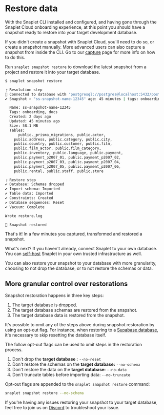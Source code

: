 # Restore data

With the Snaplet CLI installed and configured, and having gone through the Snaplet Cloud onboarding experience, at this point you should have a snapshot ready to restore into your target development database.

If you didn't create a snapshot with Snaplet Cloud, you'll need to do so, or create a snapshot manually. More advanced users can also capture a snapshot from inside the CLI. Go to our [capture](/snapshot/core-concepts/capture) page for more info on how to do this.

Run `snaplet snapshot restore` to download the latest snapshot from a project and restore it into your target database.

```bash >_&nbsp;terminal
$ snaplet snapshot restore

┌ Resolution step
📡 Connected to database with "postgresql://postgres@localhost:5432/postgres"
✔ Snapshot > "ss-snapshot-name-12345" age: 45 minutes | tags: onboarding, docs

  Name: ss-snapshot-name-12345
  Tags: onboarding, docs
  Created: 2 days ago
  Updated: 45 minutes ago
  Size: 58.1 MB
  Tables:
	  public._prisma_migrations, public.actor,
    public.address, public.category, public.city,
    public.country, public.customer, public.film,
    public.film_actor, public.film_category,
    public.inventory, public.language, public.payment,
    public.payment_p2007_01, public.payment_p2007_02,
    public.payment_p2007_03, public.payment_p2007_04,
    public.payment_p2007_05, public.payment_p2007_06,
    public.rental, public.staff, public.store

┌ Restore step
✔ Database: Schemas dropped
✔ Import schema: Imported
✔ Table data: Imported
✔ Constraints: Created
✔ Database sequences: Reset
✔ Vacuum: Complete

Wrote restore.log

🎉 Snapshot restored
```

That's it! In a few minutes you captured, transformed and restored a snapshot.

What's next? If you haven't already, connect Snaplet to your own database. You can [self-host](/snapshot/guides/self-hosting) Snaplet in your own trusted infrastructure as well.

You can also restore your snapshot to your database with more granularity, choosing to not drop the database, or to not restore the schemas or data.


## More granular control over restorations

Snapshot restoration happens in three key steps:

1. The target database is dropped.
2. The target database schemas are restored from the snapshot.
3. The target database data is restored from the snapshot.

It's possible to omit any of the steps above during snapshot restoration by using an opt-out flag. For instance, when restoring to a [Supabase database](/snapshot/recipes/supabase), it's necessary to skip resetting the database itself.

The follow opt-out flags can be used to omit steps in the restoration process.

1. Don't drop the **target database** : `--no-reset`
2. Don't restore the schemas on the **target database:** `--no-schema`
3. Don't restore the data on the **target database:** `--no-data`
4. Don't truncate tables before importing data: `--no-truncate`

Opt-out flags are appended to the `snaplet snapshot restore` command:

```bash >_&nbsp;terminal
snaplet snapshot restore --no-schema
```

If you're having any issues restoring your snapshot to your target database, feel free to join us on  [Discord](https://app.snaplet.dev/chat) to troubleshoot your issue.